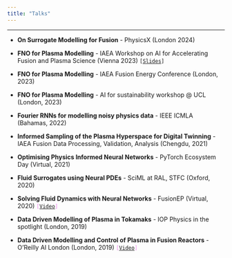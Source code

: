 ```yaml
---
title: "Talks"
---
```


***

- **On Surrogate Modelling for Fusion** - PhysicsX (London 2024)

- **FNO for Plasma Modelling** - IAEA Workshop on AI for Accelerating Fusion and Plasma Science (Vienna 2023) <code style="text-align: left">[<a href="Slides/IAEA_AI_Fusion_Dec2023.qmd" target="_blank">Slides</a>]</code>

- **FNO for Plasma Modelling** - IAEA Fusion Energy Conference (London, 2023)

- **FNO for Plasma Modelling** - AI for sustainability workshop @ UCL (London, 2023)

- **Fourier RNNs for modelling noisy physics data** - IEEE ICMLA (Bahamas, 2022)

- **Informed Sampling of the Plasma Hyperspace for Digital Twinning** - IAEA Fusion Data Processing, Validation, Analysis (Chengdu, 2021)

- **Optimising Physics Informed Neural Networks** - PyTorch Ecosystem Day (Virtual, 2021)

- **Fluid Surrogates using Neural PDEs** - SciML at RAL, STFC (Oxford, 2020)

- **Solving Fluid Dynamics with Neural Networks** - FusionEP (Virtual, 2020)  <code style="text-align: left; color: violet">[<a href="https://www.youtube.com/watch?v=lXeVcMU1D9E" target="_blank">Video</a>]</code>

- **Data Driven Modelling of Plasma in Tokamaks** - IOP Physics in the spotlight (London, 2019)

- **Data Driven Modelling and Control of Plasma in Fusion Reactors** - O'Reilly AI London (London, 2019) <code style="text-align: left; color: violet">[<a href="https://youtu.be/25GarkFQh2s" target="_blank">Video</a>]</code>

